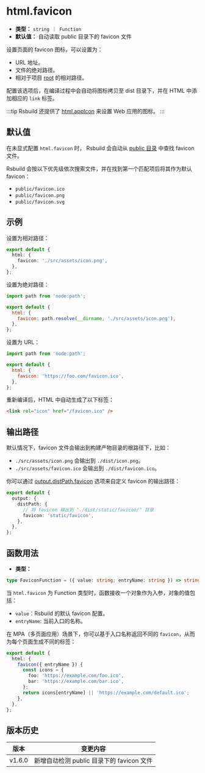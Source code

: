 # html.favicon

- **类型：** `string ｜ Function`
- **默认值：** 自动读取 public 目录下的 favicon 文件

设置页面的 favicon 图标，可以设置为：

- URL 地址。
- 文件的绝对路径。
- 相对于项目 [root](/config/root) 的相对路径。

配置该选项后，在编译过程中会自动将图标拷贝至 dist 目录下，并在 HTML 中添加相应的 `link` 标签。

:::tip
Rsbuild 还提供了 [html.appIcon](/config/html/app-icon) 来设置 Web 应用的图标。
:::

## 默认值

在未显式配置 `html.favicon` 时， Rsbuild 会自动从 [public 目录](/config/server/public-dir) 中查找 favicon 文件。

Rsbuild 会按以下优先级依次搜索文件，并在找到第一个匹配项后将其作为默认 favicon：

- `public/favicon.ico`
- `public/favicon.png`
- `public/favicon.svg`

## 示例

设置为相对路径：

```ts title="rsbuild.config.ts"
export default {
  html: {
    favicon: './src/assets/icon.png',
  },
};
```

设置为绝对路径：

```js
import path from 'node:path';

export default {
  html: {
    favicon: path.resolve(__dirname, './src/assets/icon.png'),
  },
};
```

设置为 URL：

```js
import path from 'node:path';

export default {
  html: {
    favicon: 'https://foo.com/favicon.ico',
  },
};
```

重新编译后，HTML 中自动生成了以下标签：

```html
<link rel="icon" href="/favicon.ico" />
```

## 输出路径

默认情况下，favicon 文件会输出到构建产物目录的根路径下，比如：

- `./src/assets/icon.png` 会输出到 `./dist/icon.png`。
- `./src/assets/favicon.ico` 会输出到 `./dist/favicon.ico`。

你可以通过 [output.distPath.favicon](/config/output/dist-path) 选项来自定义 favicon 的输出路径：

```ts title="rsbuild.config.ts"
export default {
  output: {
    distPath: {
      // 将 favicon 输出到 "./dist/static/favicon/" 目录
      favicon: 'static/favicon',
    },
  },
};
```

## 函数用法

- **类型：**

```ts
type FaviconFunction = ({ value: string; entryName: string }) => string | void;
```

当 `html.favicon` 为 Function 类型时，函数接收一个对象作为入参，对象的值包括：

- `value`：Rsbuild 的默认 favicon 配置。
- `entryName`: 当前入口的名称。

在 MPA（多页面应用）场景下，你可以基于入口名称返回不同的 `favicon`，从而为每个页面生成不同的标签：

```ts title="rsbuild.config.ts"
export default {
  html: {
    favicon({ entryName }) {
      const icons = {
        foo: 'https://example.com/foo.ico',
        bar: 'https://example.com/bar.ico',
      };
      return icons[entryName] || 'https://example.com/default.ico';
    },
  },
};
```

## 版本历史

| 版本   | 变更内容                                  |
| ------ | ----------------------------------------- |
| v1.6.0 | 新增自动检测 public 目录下的 favicon 文件 |
